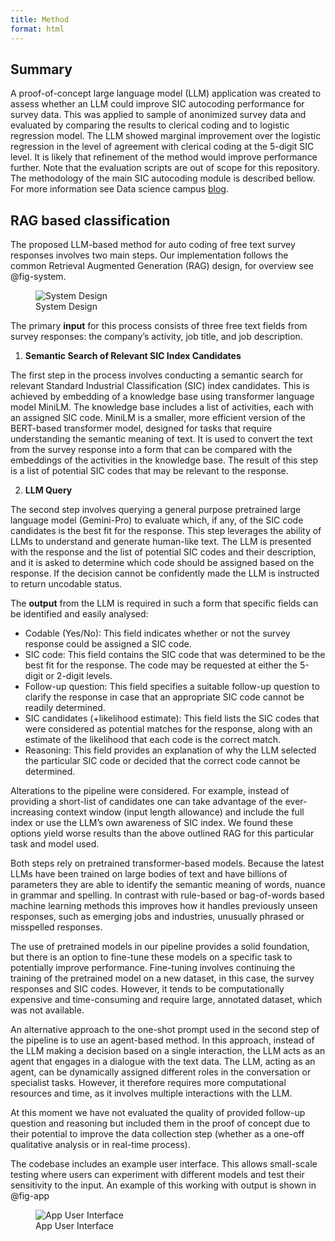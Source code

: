 ```yaml
---
title: Method
format: html
---
```


## Summary

A proof-of-concept large language model (LLM) application was created to assess whether an LLM could improve SIC autocoding performance for survey data. This was applied to sample of anonimized survey data and evaluated by comparing the results to clerical coding and to logistic regression model. The LLM showed marginal improvement over the logistic regression in the level of agreement with clerical coding at the 5-digit SIC level. It is likely that refinement of the method would improve performance further. Note that the evaluation scripts are out of scope for this repository. The methodology of the main SIC autocoding module is described bellow. For more information see Data science campus [blog](https://datasciencecampus.ons.gov.uk/category/projects/).

## RAG based classification

The proposed LLM-based method for auto coding of free text survey responses involves two main steps. Our implementation follows the common Retrieval Augmented Generation (RAG) design, for overview
see @fig-system.

![System Design](_static/sic-soc-llm.png){#fig-system}

The primary **input** for this process consists of three free text fields from survey responses: the company's activity, job title, and job description.

1.	**Semantic Search of Relevant SIC Index Candidates**

The first step in the process involves conducting a semantic search for relevant Standard Industrial Classification (SIC) index candidates. This is achieved by embedding of a knowledge base using transformer language model MiniLM. The knowledge base includes a list of activities, each with an assigned SIC code. MiniLM is a smaller, more efficient version of the BERT-based transformer model, designed for tasks that require understanding the semantic meaning of text. It is used to convert the text from the survey response into a form that can be compared with the embeddings of the activities in the knowledge base. The result of this step is a list of potential SIC codes that may be relevant to the response.

2.	**LLM Query**

The second step involves querying a general purpose pretrained large language model (Gemini-Pro) to evaluate which, if any, of the SIC code candidates is the best fit for the response. This step leverages the ability of LLMs to understand and generate human-like text. The LLM is presented with the response and the list of potential SIC codes and their description, and it is asked to determine which code should be assigned based on the response. If the decision cannot be confidently made the LLM is instructed to return uncodable status.

The **output** from the LLM is required in such a form that specific fields can be identified and easily analysed:

- Codable (Yes/No): This field indicates whether or not the survey response could be assigned a SIC code.
- SIC code: This field contains the SIC code that was determined to be the best fit for the response. The code may be requested at either the 5-digit or 2-digit levels.
- Follow-up question: This field specifies a suitable follow-up question to clarify the response in case that an appropriate SIC code cannot be readily determined.
- SIC candidates (+likelihood estimate): This field lists the SIC codes that were considered as potential matches for the response, along with an estimate of the likelihood that each code is the correct match.
- Reasoning: This field provides an explanation of why the LLM selected the particular SIC code or decided that the correct code cannot be determined.

Alterations to the pipeline were considered. For example, instead of providing a short-list of candidates one can take advantage of the ever-increasing context window (input length allowance) and include the full index or use the LLM’s own awareness of SIC index. We found these options yield worse results than the above outlined RAG for this particular task and model used.

Both steps rely on pretrained transformer-based models. Because the latest LLMs have been trained on large bodies of text and have billions of parameters they are able to identify the semantic meaning of words, nuance in grammar and spelling. In contrast with rule-based or bag-of-words based machine learning methods this improves how it handles previously unseen responses, such as emerging jobs and industries, unusually phrased or misspelled responses.

The use of pretrained models in our pipeline provides a solid foundation, but there is an option to fine-tune these models on a specific task to potentially improve performance. Fine-tuning involves continuing the training of the pretrained model on a new dataset, in this case, the survey responses and SIC codes. However, it tends to be computationally expensive and time-consuming and require large, annotated dataset, which was not available.

An alternative approach to the one-shot prompt used in the second step of the pipeline is to use an agent-based method. In this approach, instead of the LLM making a decision based on a single interaction, the LLM acts as an agent that engages in a dialogue with the text data. The LLM, acting as an agent, can be dynamically assigned different roles in the conversation or specialist tasks. However, it therefore requires more computational resources and time, as it involves multiple interactions with the LLM.

At this moment we have not evaluated the quality of provided follow-up question and reasoning but included them in the proof of concept due to their potential to improve the data collection step (whether as a one-off qualitative analysis or in real-time process).

The codebase includes an example user interface. This allows small-scale testing where users can experiment with different models and test their sensitivity to the input. An example of this working with output is shown in @fig-app

![App User Interface](_static/app-ui.png){#fig-app}
